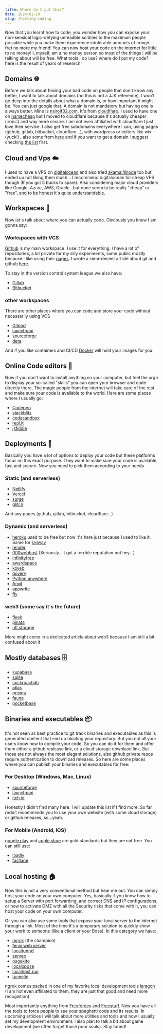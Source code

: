 ```yaml
---
title: Where do I put this?
date: 2024-02-10
slug: /hosting-coding
---
```


Now that you learnt how to code, you wonder how you can expose your non-sensical logic-defying
unreadble scribles to the maximum people possible while you make them experience intolerable
amounts of cringe. fret no more my friend! You can now host your code on the internet for little to no
money! I, myself, am a no money person so most of the things I will be talking about will be free.
What tools I do use? where do I put my code? here is the result of years of research!

## Domains 🌐

Before we talk about flexing your bad code on people that don't know any better, I want to talk about
domains (no this is not a JJK reference). I won't go deep into the details about what a domain is, or
how important it might be. You can just google that. A domain is not mandatory but having one is always
better. Mine is [nairolf32.com](https://nairolf32.com). It's from [cloudflare](https://dash.cloudflare.com).
I used to have one on  [namecheap](https://namecheap.com/) but I moved to cloudflare because it's actually
cheaper (ironic) and way more secure. I am not even affiliated with cloudflare I just love their service.
I also get free subdomains everywhere I can, using pages (github, gitlab, bitbucket, cloudflare…),
with wordpress or editors like wix (yuck!) ,
also some from [here](http://freedns.afraid.org/domain/)
and if you want to get a domain I suggest checking [the list](https://tld-list.com/) first.

## Cloud and Vps ☁️

I used to have a VPS on [digitalocean](https://cloud.digitalocean.com/) and also tried
[akamai/linode](https://cloud.linode.com/) too but ended up not liking them much...
I recommend digitalocean for cheap VPS though (If you got 5 bucks to spare).
Also considering major cloud providers like Google, Azure, AWS, Oracle...but none seem to be really
"cheap" or "free", and to be honest it's quite understandable.

## Workspaces 📁

Now let's talk about where you can actually code. Obviously you know I am gonna say:

### Workspaces with VCS

[Github](https://github.com/) is my main workspace. I use it for everything.
I have a lot of repositories, a lot private for my silly experiments, some public mostly because
I like using their [pages](https://pages.github.com/). I wrote a semi-decent article about git and github
[here](/posts/git-gud/).

To stay in the version control system league we also have:

- [Gitlab](https://gitlab.com/nair0lf32/)
- [Bitbucket](https://bitbucket.org/nair0lf32/)


### other workspaces

There are other places where you can code and store your code without necessarily using VCS

- [Gitpod](https://gitpod.io/workspaces)
- [launchpad](https://launchpad.net/~nairolf32)
- [sourceforge](https://sourceforge.net/u/nair0lf32/profile)
- [deta](https://deta.space/?horizon=uXEVDV7tGg)

And if you like containers and CI/CD [Docker](https://hub.docker.com/repositories) will hold
your images for you.

## Online Code editors 📝

Now if you don't want to install anything on your computer, but feel the urge to display your
so-called "skills" you can open your browser and code directly there. The magic people from the internet
will take care of the  rest and make sure your code is available to the world. Here are some places
where I usually go:

- [Codepen](https://codepen.io/nair0lf32)
- [stackblitz](https://stackblitz.com/@nair0lf32)
- [codesandbox](https://codesandbox.io/u/nairolf32)
- [repl.it](https://replit.com/@nair0lf32)
- [jsfiddle](https://jsfiddle.net/user/fiddles/all/)

## Deployments 🚀

Basically you have a lot of options to deploy your code but these platforms focus on this exact purpose.
They want to make sure your code is available, fast and secure.
Now you need to pick them according to your needs

### Static (and serverless)

- [Netlify](https://netlify.com)
- [Vercel](https://vercel.com)
- [surge](https://surge.sh)
- [glitch](https://glitch.com/@nairolf32)

And any pages (github, gitlab, bitbucket, cloudflare...)

### Dynamic (and serverless)

- [heroku](https://dashboard.heroku.com/) used to be free but now it's here just
    because I used to like it. Same for [railway](https://railway.app/)
- [render](https://render.com)
- [000webhost](https://fr.000webhost.com/) (Seriously...it got a terrible reputation but hey...)
- [infinityfree](https://infinityfree.com)
- [awardspace](https://awardspace.net)
- [koyeb](https://app.koyeb.com)
- [qovery](https://qovery.com)
- [Python anywhere](https://www.pythonanywhere.com/user/nairolf32/)
- [Anvil](https://anvil.works/)
- [appwrite](https://cloud.appwrite.io/)
- [fly](https://fly.io/)


### web3 (some say it's the future)

- [fleek](https://fleek.xyz/)
- [pinata](https://pinata.cloud/)
- [nft.storage](https://nft.storage/)

More might come in a dedicated article about web3 because I am still a bit confused about it

## Mostly databases 🗄️

- [supabase](https://supabase.com/dashboard/projects)
- [sqlite](https://www.sqlite.org/index.html)
- [cockroachdb](https://cockroachlabs.cloud/)
- [atlas](https://cloud.mongodb.com/)
- [prisma](https://console.prisma.io/)
- [fauna](https://dashboard.fauna.com/)
- [pocketbase](https://pocketbase.io/)

## Binaries and executables 📦

It's not seen as best practice to git track binaries and executables as this is generated content that end
up bloating your repository. But you not all your users know how to compile your code. So you can do it for
them and offer them either a github realease link, or a cloud storage downlaod link. But those are not always
the most elegant solutions, also github private repos require authentication to download releases.
So here are some places where you can publish your binaries and executables for free:

### For Desktop (Windows, Mac, Linux)

- [sourceforge](https://sourceforge.net/)
- [launchpad](https://launchpad.net/~nairolf32)
- [itch.io](https://nairolf32.itch.io/)

Honestly I didn't find many here. I will update this list if I find more. So far reddit recommends
you to use your own website (with some cloud storage) or github releases, so...yeah.

### For Mobile (Android, iOS)

[google play](https://play.google.com/) and [apple store](https://apps.apple.com/) are gold standards
but they are not free. You can still use:

- [loadly](https://loadly.com/)
- [fastlane](https://fastlane.tools/)

## Local hosting 🏠

Now this is not a very conventional method but hear me out. You can simply host your code on your own computer.
Yes, basically if you know how to setup a Server with port forwarding, and correct DNS and IP configurations,
or how to activate DMZ with all the Security risks that come with it, you can host your code on your own computer.

Or you can also use some tools that expose your local server to the internet through a link. Most of the
time it's a temporary solution to quickly show your work to someone (like a client or your Boss). In this category
we have:
- [ngrok](https://ngrok.com/) (the champion)
- [fenix web server](https://preview.fenixwebserver.com/)
- [localtunnel](https://localtunnel.github.io/www/)
- [serveo](https://serveo.net/)
- [pagekite](https://pagekite.net/)
- [localxpose](https://localxpose.io/)
- [localhost.run](https://localhost.run/)
- [tunnelin](https://app.tunnelin.com/)

ngrok comes packed in one of my favorite local development tools [laragon](https://laragon.org/)
(I am not even affiliated to them, they are just that good and need more recognition)

Most importantly anything from [Freefordev](https://free-for.dev/#/?id=paas) and [Freestuff](https://freestuff.dev/).
Now you have all the tools to force people to see your spaghetti code and its results. In upcoming
articles I will talk about more utilities and tools and how I usually set my development environment.
I also plan to talk a bit about game development (we often forget those poor souls). Stay tuned!
